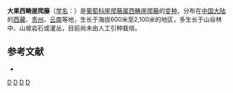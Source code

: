 {{Infraspeciesbox
| image = 
| image_caption = 
| status = 
| status_system = 
| genus = Tetrastigma 
| species = sichouense
| varietas = megalocarpum
| authority = [[李朝銮|C. L. Li]]
}}
'''大果西畴崖爬藤'''（[[学名|学名]]：{{lang|la|''Tetrastigma sichouense'' var. ''megalocarpum''}}）是[[葡萄科|葡萄科]][[崖爬藤属|崖爬藤属]][[西畴崖爬藤|西畴崖爬藤]]的[[变种|变种]]。分布在[[中国大陆|中国大陆]]的[[西藏|西藏]]、[[贵州|贵州]]、[[云南|云南]]等地，生长于海拔600米至2,100米的地区，多生长于山谷林中、山坡岩石或灌丛，目前尚未由人工引种栽培。

== 参考文献 ==
<div class="references-small">
* {{cite web| url =http://www.bioinfo.cn/db05/KmzwSpecies.php?action=view&id=28853| title =大果西畴崖爬藤（变种）| work =《中国高等植物数据库全库》| publisher =中国科学院微生物研究所| author =昆明植物研究所| accessdate =2009-02-26| deadurl =yes| archiveurl =https://web.archive.org/web/20160305052542/http://www.bioinfo.cn/db05/KmzwSpecies.php?action=view&id=28853| archivedate =2016-03-05}}
</div>
{{Taxonbar}}

[[Category:崖爬藤属|D]]
[[Category:西藏植物|D]]
[[Category:贵州植物|D]]
[[Category:云南植物|D]]